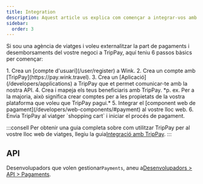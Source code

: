 ```yaml
---
title: Integration
description: Aquest article us explica com començar a integrar-vos amb TripPay.
sidebar:
  order: 3
---
```


Si sou una agència de viatges i voleu externalitzar la part de pagaments i desemborsaments del vostre negoci a TripPay, aquí teniu 6 passos bàsics per començar:

<Steps>
  1. Crea un [compte d'usuari](/user/register) a Wink.
  2. Crea un compte amb [TripPay](https://pay.wink.travel).
  3. Crea un [Aplicació](/developers/applications) a TripPay que et permet comunicar-te amb la nostra API.
  4. Crea i mapeja els teus beneficiaris amb TripPay. *p. ex. Per a la majoria, això significa crear comptes per a les propietats de la vostra plataforma que voleu que TripPay pagui.*
  5. Integrar el [component web de pagament](/developers/web-components/#payment) al vostre lloc web.
  6. Envia TripPay al viatger `shopping cart` i iniciar el procés de pagament.
</Steps>


:::consell
Per obtenir una guia completa sobre com utilitzar TripPay per al vostre lloc web de viatges, llegiu la guia[Integració amb TripPay](/guides/integrating-with-trip-pay).
:::

## API

Desenvolupadors que volen gestionar`Payments`, aneu a[Desenvolupadors > API > Pagaments](/developers/apis/#payment-api).

